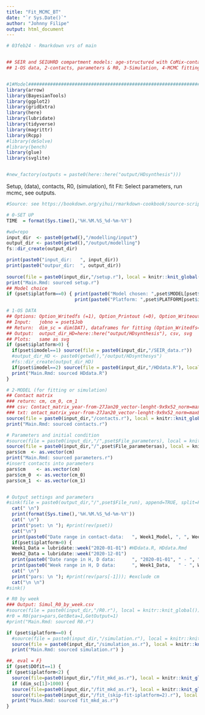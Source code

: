 ```yaml
---
title: "Fit_MCMC_BT"
date: "`r Sys.Date()`"
author: "Johnny Filipe"
output: html_document
---
```




```r
# 03feb24 - Rmarkdown vrs of main


## SEIR and SEIUHRD compartment models: age-structured with CoMix-contacts 
## 1-OS data, 2-contacts, parameters & R0, 3-Simulation, 4-MCMC fitting, plots & reports


#1#Model########################################################################
library(arrow)
library(BayesianTools)
library(ggplot2)
library(gridExtra)
library(here)
library(lubridate)
library(tidyverse)
library(magrittr)
library(Rcpp)
#library(deSolve)
#library(bench)
library(glue)
library(svglite)


#new_factory(outputs = paste0(here::here("output/HDsynthesis")))

```


Setup, (data), contacts, R0, (simulation), fit
Fit: Select parameters, run mcmc, see outputs.  


```r

#Source: see https://bookdown.org/yihui/rmarkdown-cookbook/source-script.html

# 0-SET UP
TIME  = format(Sys.time(),'%H.%M.%S_%d-%m-%Y')

#wd=repo
input_dir  <- paste0(getwd(),"/modelling/input")
output_dir <- paste0(getwd(),"/output/modelling")
fs::dir_create(output_dir)

print(paste0("input_dir:   ", input_dir))
print(paste0("outpur_dir:  ", output_dir))
  
source(file = paste0(input_dir,"/setup.r"), local = knitr::knit_global())
print("Main.Rmd: sourced setup.r")
## Model choice
if (pset$iplatform==0) { print(paste0("Model chosen: ",pset$MODEL[pset$imodel]))
                         print(paste0("Platform: ",pset$PLATFORM[pset$iplatform+1])) }

```

```r
# 1-OS DATA
## Options: Option_Writedfs (=1), Option_Printout (=0), Option_Writeout (=0), Freq_cutoff = 8
## Input:   jobno = pset$Job
## Return:  dim_sc = dim(DAT), dataframes for fitting (Option_Writedfs=1)
## Output:  output_dir_HD=here::here("output/HDsynthesis"), csv, svg 
## Plots:   same as svg
if (pset$iplatform>0) {
  if(pset$imodel==1) source(file = paste0(input_dir,"/SEIR_data.r"))
  #output_dir_HD <- paste0(getwd(),"/output/HDsynthesys")
  #fs::dir_create(output_dir_HD)
  if(pset$imodel==2) source(file = paste0(input_dir,"/HDdata.R"), local = knitr::knit_global())
  print("Main.Rmd: sourced HDdata.R")
}

```

```r
# 2-MODEL (for fitting or simulation)
## Contact matrix
### return: cm, cm_0, cm_1
### csv: Contact_matrix_year-from-27Jan20_vector-lenght-9x9x52_norm=maxEV1_x3
### txt: ontact_matrix_year-from-27Jan20_vector-lenght-9x9x52_norm=maxEV1_stats
source(file = paste0(input_dir,"/contacts.r"), local = knitr::knit_global())
print("Main.Rmd: sourced contacts.r")

# Parameters and initial condition
#source(file = paste0(input_dir,"/",pset$File_parameters), local = knitr::knit_global())
source(file = paste0(input_dir,"/",pset$File_parametersas), local = knitr::knit_global())
pars$cm  <- as.vector(cm)
print("Main.Rmd: sourced parameters.r")
#insert contacts into parameters
pars$cm    <- as.vector(cm)
pars$cm_0  <- as.vector(cm_0)
pars$cm_1  <- as.vector(cm_1)


# Output settings and parameters
#sink(file = paste0(output_dir,"/",pset$File_run), append=TRUE, split=FALSE)
  cat(" \n")
  print(format(Sys.time(),'%H.%M.%S_%d-%m-%Y'))
  cat(" \n")
  print("pset: \n "); #print(rev(pset))
  cat("\n")
  print(paste0("Date range in contact-data:   ", Week1_Model, ", ", Week2_Model)); cat("\n")
  if(pset$iplatform>0) {
  Week1_Data = lubridate::week("2020-01-01") #HDdata.R, HDdata.Rmd
  Week2_Data = lubridate::week("2020-12-01")
  print(paste0("Date range in H, D data:      ", "2020-01-01", " - ", "2020-12-01")); cat("\n")
  print(paste0("Week range in H, D data:      ", Week1_Data,   " - ", Week2_Data  )); cat("\n") }
  cat(" \n")
  print("pars: \n "); #print(rev(pars[-1])); #exclude cm
  cat("\n \n")
#sink()

# R0 by week
### Output: Simul_R0_by_week.csv
#source(file = paste0(input_dir,"/R0.r"), local = knitr::knit_global())
#r0 = R0(pars=pars,GetBeta=1,GetOutput=1)
#print("Main.Rmd: sourced R0.r")

```

```r
if (pset$iplatform==0) {
  #source(file = paste0(input_dir,"/simulation.r"), local = knitr::knit_global()) 
  source(file = paste0(input_dir,"/simulation_as.r"), local = knitr::knit_global()) 
  print("Main.Rmd: sourced simulation.r") }

```

```r
##, eval = F}
if (pset$DOfit==1) {
if (pset$iplatform<2) {
  source(file=paste0(input_dir,"/fit_mkd_as.r"), local = knitr::knit_global()) } else {
  if (dim_sc[1]>1000) {
  source(file=paste0(input_dir,"/fit_mkd_as.r"), local = knitr::knit_global()) } else {
  source(file=paste0(input_dir,"/fit_(skip-fit-iplatform=2).r"), local = knitr::knit_global()) }      }
  print("Main.Rmd: sourced fit_mkd_as.r")
}
  

```

